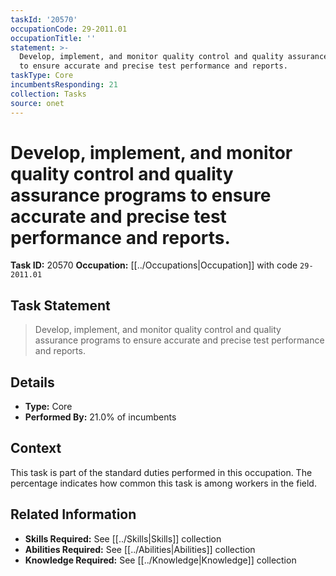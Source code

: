 ```yaml
---
taskId: '20570'
occupationCode: 29-2011.01
occupationTitle: ''
statement: >-
  Develop, implement, and monitor quality control and quality assurance programs
  to ensure accurate and precise test performance and reports.
taskType: Core
incumbentsResponding: 21
collection: Tasks
source: onet
---
```

# Develop, implement, and monitor quality control and quality assurance programs to ensure accurate and precise test performance and reports.

**Task ID:** 20570
**Occupation:** [[../Occupations|Occupation]] with code `29-2011.01`

## Task Statement

> Develop, implement, and monitor quality control and quality assurance programs to ensure accurate and precise test performance and reports.

## Details

- **Type:** Core
- **Performed By:** 21.0% of incumbents

## Context

This task is part of the standard duties performed in this occupation. The percentage indicates how common this task is among workers in the field.

## Related Information

- **Skills Required:** See [[../Skills|Skills]] collection
- **Abilities Required:** See [[../Abilities|Abilities]] collection
- **Knowledge Required:** See [[../Knowledge|Knowledge]] collection
